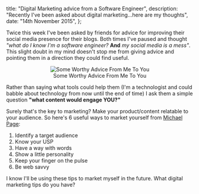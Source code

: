 
  title: "Digital Marketing advice from a Software Engineer",
  description: "Recently I've been asked about digital marketing...here are my thoughts",
  date: "14th November 2015",
};


Twice this week I've been asked by friends for advice for improving their social media presence for their blogs. Both times I've paused and thought _"what do I know I'm a software engineer?_ **And** _my social media is a mess"_. This slight doubt in my mind doesn't stop me from giving advice and pointing them in a direction they could find useful.

<center>
  <figure>
    <img src="https://jakevanderark.files.wordpress.com/2012/08/w-c-fields.png" alt="Some Worthy Advice From Me To You"/>
    <figcaption>Some Worthy Advice From Me To You</figcaption>
  </figure>
</center>

Rather than saying what tools could help them (I'm a technologist and could babble about technology from now until the end of time) I ask them a simple question **"what content would engage YOU?"**

Surely that's the key to marketing? Make your product/content relatable to your audience. So here's 6 useful ways to market yourself from [Michael Page](https://www.michaelpage.ae/career-centre/job-search-advice/six-great-ways-market-yourself):

1.  Identify a target audience
2.  Know your USP
3.  Have a way with words
4.  Show a little personality
5.  Keep your finger on the pulse
6.  Be web savvy

I know I'll be using these tips to market myself in the future. What digital marketing tips do you have?